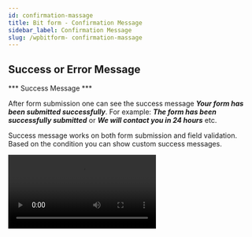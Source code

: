 ```yaml
---
id: confirmation-massage
title: Bit form - Confirmation Message
sidebar_label: Confirmation Message
slug: /wpbitform- confirmation-massage
---
```



## Success or Error Message

*** Success Message ***

After form submission one can see the success message ***Your form has been submitted successfully***. For example: ***The form has been successfully submitted*** or ***We will contact you in 24 hours*** etc.

Success message works on both form submission and field validation. Based on the condition you can show custom success messages.

<Video src="Bit-Form-Success-messages" alt="Confirmation" w="800" h="400" />

<br/>

*** Error Message ***

If you have any conditions to meet when a form has been submitted or edited. If the condition does not satisfy fully then you can show the error message. For example: ***Cannot but less than five pieces*** or ***Delivery price outside USA is more than $50*** etc.

Error message works on both form data submit and on field validation. Based on the condition you can show custom error messages.

<Video src="Bit-Form-Error-messages" alt="Confirmation" w="800" h="400" />


> ***Notice : If you create multiple Success/Error messages then the last created message will be work first. Also you can use workflow for showing specific Success/Error message.***


## Redirect page

After Form submission user/visitor will be redirected to the same page or any custom url. On record/data edit, Redirection will not work.

In redirection form value can be passed by adding parameters with URL.

Redirect URL with form value can be used like this:

website_url?Key_1=bit_form_field_api_name_1&Key_2=bit_form_field_api_name_2

**Key_1 and Key_2 = The field api name where you want to use/put the field value from the current form.

<Video src="Bit-Form-redirection" alt="Confirmation" w="800" h="400" />


## Webhook

While submitting or editing any record you can call a ***webhook***. Following methods are available in webhook:

1. GET

2. POST

3. PUT

4. PATCH

5. OPTION

6. DELETE

7. TRACE

8. CONNECT

You can also pass form value via/with webhook. Please follow the following example:

website_url?key_1=bit_form_field_api_name_1&key_2=bit_form_field_api_name_2

**Key_1 and Key_2 = The field api name where you want to use/put the value from this form.

<Image src="webhook1" alt="New-Form" w="1875" h="420" />
